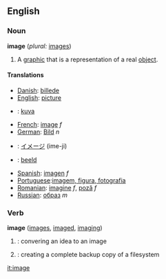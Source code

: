 ==English==

===Noun===
'''image'''  (''plural:'' [[images]])
#A [[graphic]] that is a representation of a real [[object]].

====Translations====

*[[Danish]]: [[billede]]
*[[English]]: [[picture]]
*{{fi}}: [[kuva]]
*[[French]]: [[image]] ''f''
*[[German]]: [[Bild]] ''n''
*{{ja}}: [[イメージ]] (ime-ji)
*{{nl}}: [[beeld]]
*[[Spanish]]: [[imagen]] ''f''
*[[Portuguese]]:[[imagem, figura, fotografia]]
*[[Romanian]]: [[imagine]] ''f'', [[poză]] ''f''
*[[Russian]]: [[образ]] ''m''

===Verb===
'''image'''  ([[images]], [[imaged]], [[imaging]])
#{{cattag|computing}}: convering an idea to an image
#{{cattag|computing}}: creating a complete backup copy of a filesystem

[[it:image]]
